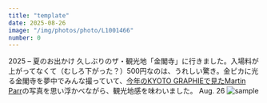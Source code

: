 ```yaml
---
title: "template"
date: 2025-08-26
image: "/img/photos/photo/L1001466"
number: 0
---
```




<Sheet bkg="#123123" color="#fff">
  <Title level={1} size="l">The Sightseeing</Title>
  <RunningHead>2025 – 夏のお出かけ</RunningHead>
  <Caption color="#fff">
    久しぶりのザ・観光地「金閣寺」に行きました。入場料が上がってなくて（むしろ下がった？）500円なのは、うれしい驚き。金ピカに光る金閣寺を夢中でみんな撮っていて、<a href="https://www.kyotographie.jp/programs/2025/martin-parr-1/">今年のKYOTO GRAPHIEで見たMartin Parr</a>の写真を思い浮かべながら、観光地感を味わいました。
  </Caption>
  <Nombre position="bottom-right">Aug. 26</Nombre>
  <Image src="/img/photos/202508/L1016134.jpg" alt="sample" size="full" />
</Sheet>
